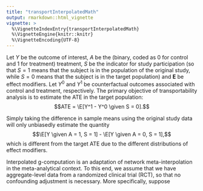 ```yaml
---
title: "transportInterpolatedMath"
output: rmarkdown::html_vignette
vignette: >
  %\VignetteIndexEntry{transportInterpolatedMath}
  %\VignetteEngine{knitr::knitr}
  %\VignetteEncoding{UTF-8}
---
```


Let $Y$ be the outcome of interest, $A$ be the (binary, coded as 0 for control and 1 for treatment) treatment, $S$ be the indicator for study participation (so that $S=1$ means that the subject is in the population of the original study, while $S = 0$ means that the subject is in the target population) and $\mathbf{E}$ be effect modifiers. Let $Y^0$ and $Y^1$ be counterfactual outcomes associated with control and treatment, respectively. The primary objective of transportability analysis is to estimate the ATE in the target population:
$$ATE = \E[Y^1 - Y^0 \given S = 0].$$

Simply taking the difference in sample means using the original study data will only unbiasedly estimate the quantity
$$\E[Y \given A = 1, S = 1] - \E[Y \given A = 0, S = 1],$$
which is different from the target ATE due to the different distributions of effect modifiers.

Interpolated g-computation is an adaptation of network meta-interpolation in the meta-analytical context. To this end, we assume that we have aggregate-level data from a randomized clinical trial (RCT), so that no confounding adjustment is necessary. More specifically, suppose
